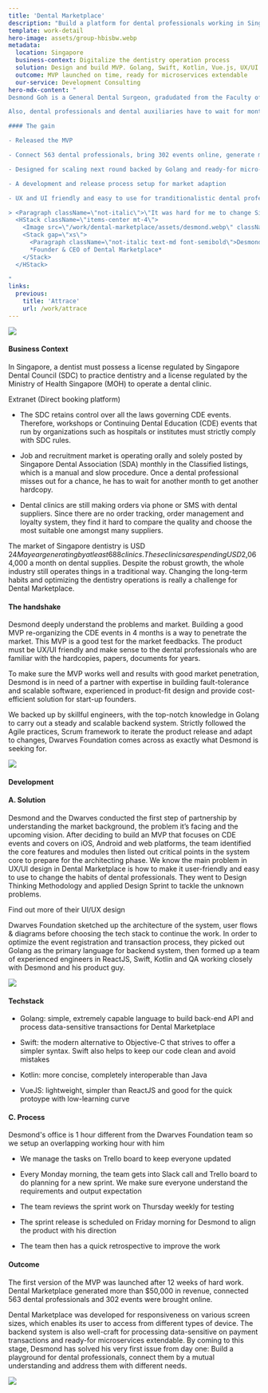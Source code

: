 ```yaml
---
title: 'Dental Marketplace'
description: "Build a platform for dental professionals working in Singapore"
template: work-detail
hero-image: assets/group-hbisbw.webp
metadata:
  location: Singapore
  business-context: Digitalize the dentistry operation process
  solution: Design and build MVP. Golang, Swift, Kotlin, Vue.js, UX/UI research & classification
  outcome: MVP launched on time, ready for microservices extendable
  our-service: Development Consulting
hero-mdx-content: "
Desmond Goh is a General Dental Surgeon, gradudated from the Faculty of Dentistry, National University of Singapore. He has seen many problems in the dentistry in 9 years working as a dentist. Hospitals, institutions, academies, suppliers, etc organizing the CDE events for dental professionals have to market it individually and reach out to dental professionals individually via hardcopy brochures, emails, cold calls, cold sales visits etc.

Also, dental professionals and dental auxiliaries have to wait for monthly Classified listings issued by SDA to seek for jobs. It has been an irritation and a waste of resource in the field. Desmond became the first one coming up with an idea: A marketplace for dentists including CDE Events Sign Up recently in a bid to help overcome the problems.

#### The gain

- Released the MVP

- Connect 563 dental professionals, bring 302 events online, generate more than 50k

- Designed for scaling next round backed by Golang and ready-for micro-services architecture

- A development and release process setup for market adaption

- UX and UI friendly and easy to use for tranditionalistic dental professionals

> <Paragraph className=\"not-italic\">\"It was hard for me to change Singapore dentistry market. But after working with Dwarves Foundation to release the MVP and getting traction, I believe the Dental Marketplace would make the dental professionals work much easier. Dwarves Foundation provided high-quality design work, from gathering information and requirements to delivering the product, were easy to work with, every our question and feedback was explained and resolved well. They are a dedicated team of geeks and skillful engineers in Asia working together with me to shift the product-fit to the market\"</Paragraph>
  <HStack className=\"items-center mt-4\">
    <Image src=\"/work/dental-marketplace/assets/desmond.webp\" className=\"rounded-full h-12 w-12\" />
    <Stack gap=\"xs\">
      <Paragraph className=\"not-italic text-md font-semibold\">Desmond Goh</Paragraph>
      *Founder & CEO of Dental Marketplace*
    </Stack>
  </HStack>

"
links:
  previous:
    title: 'Attrace'
    url: /work/attrace
---
```


![](assets/image-1-gx71az.webp)

#### Business Context

In Singapore, a dentist must possess a license regulated by Singapore Dental Council (SDC) to practice dentistry and a license regulated by the Ministry of Health Singapore (MOH) to operate a dental clinic.

Extranet (Direct booking platform)

- The SDC retains control over all the laws governing CDE events. Therefore, workshops or Continuing Dental Education (CDE) events that run by organizations such as hospitals or institutes must strictly comply with SDC rules.

- Job and recruitment market is operating orally and solely posted by Singapore Dental Association (SDA) monthly in the Classified listings, which is a manual and slow procedure. Once a dental professional misses out for a chance, he has to wait for another month to get another hardcopy.

- Dental clinics are still making orders via phone or SMS with dental suppliers. Since there are no order tracking, order management and loyalty system, they find it hard to compare the quality and choose the most suitable one amongst many suppliers.

The market of Singapore dentistry is USD $24M a year generating by at least 688 clinics. These clinics are spending USD$2,064,000 a month on dental supplies. Despite the robust growth, the whole industry still operates things in a traditional way. Changing the long-term habits and optimizing the dentistry operations is really a challenge for Dental Marketplace.

#### The handshake

Desmond deeply understand the problems and market. Building a good MVP re-organizing the CDE events in 4 months is a way to penetrate the market. This MVP is a good test for the market feedbacks. The product must be UX/UI friendly and make sense to the dental professionals who are familiar with the hardcopies, papers, documents for years.

To make sure the MVP works well and results with good market penetration, Desmond is in need of a partner with expertise in building fault-tolerance and scalable software, experienced in product-fit design and provide cost-efficient solution for start-up founders.

We backed up by skillful engineers, with the top-notch knowledge in Golang to carry out a steady and scalable backend system. Strictly followed the Agile practices, Scrum framework to iterate the product release and adapt to changes, Dwarves Foundation comes across as exactly what Desmond is seeking for.

![](/work/dental-marketplace/assets/group-mobile-yhwazm.webp)

#### Development

#### A. Solution

Desmond and the Dwarves conducted the first step of partnership by understanding the market background, the problem it’s facing and the upcoming vision. After deciding to build an MVP that focuses on CDE events and covers on iOS, Android and web platforms, the team identified the core features and modules then listed out critical points in the system core to prepare for the architecting phase. We know the main problem in UX/UI design in Dental Marketplace is how to make it user-friendly and easy to use to change the habits of dental professionals. They went to Design Thinking Methodology and applied Design Sprint to tackle the unknown problems.

<Link href="/work/dental-marketplace" className="underline">
  Find out more of their UI/UX design
</Link>

Dwarves Foundation sketched up the architecture of the system, user flows & diagrams before choosing the tech stack to continue the work. In order to optimize the event registration and transaction process, they picked out Golang as the primary language for backend system, then formed up a team of experienced engineers in ReactJS, Swift, Kotlin and QA working closely with Desmond and his product guy.

![](assets/mockup-b2nagi.webp)

#### Techstack

- Golang: simple, extremely capable language to build back-end API and process data-sensitive transactions for Dental Marketplace

- Swift: the modern alternative to Objective-C that strives to offer a simpler syntax. Swift also helps to keep our code clean and avoid mistakes

- Kotlin: more concise, completely interoperable than Java

- VueJS: lightweight, simpler than ReactJS and good for the quick protoype with low-learning curve

#### C. Process

Desmond's office is 1 hour different from the Dwarves Foundation team so we setup an overlapping working hour with him

- We manage the tasks on Trello board to keep everyone updated

- Every Monday morning, the team gets into Slack call and Trello board to do planning for a new sprint. We make sure everyone understand the requirements and output expectation

- The team reviews the sprint work on Thursday weekly for testing

- The sprint release is scheduled on Friday morning for Desmond to align the product with his direction

- The team then has a quick retrospective to improve the work

#### Outcome

The first version of the MVP was launched after 12 weeks of hard work. Dental Marketplace generated more than $50,000 in revenue, connected 563 dental professionals and 302 events were brought online.

Dental Marketplace was developed for responsiveness on various screen sizes, which enables its user to access from different types of device. The backend system is also well-craft for processing data-sensitive on payment transactions and ready-for microservices extendable. By coming to this stage, Desmond has solved his very first issue from day one: Build a playground for dental professionals, connect them by a mutual understanding and address them with different needs.

![](assets/reports-ykkxcd.webp)
